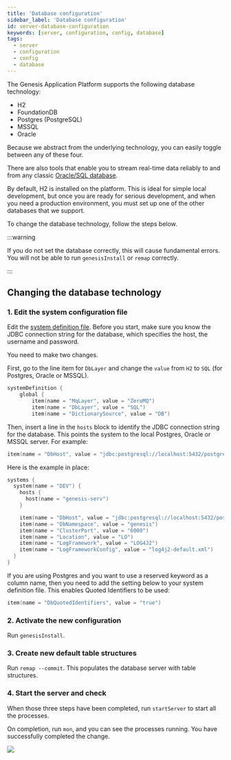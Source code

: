 ```yaml
---
title: 'Database configuration'
sidebar_label: 'Database configuration'
id: server-database-configuration
keywords: [server, configuration, config, database]
tags:
  - server
  - configuration
  - config
  - database
---
```



The Genesis Application Platform supports the following database technology:

* H2
* FoundationDB
* Postgres (PostgreSQL)
* MSSQL
* Oracle

Because we abstract from the underlying technology, you can easily toggle between any of these four.

There are also tools that enable you to stream real-time data reliably to and from any classic [Oracle/SQL database](../../../database/database-technology/sql/).

By default, H2 is installed on the platform. This is ideal for simple local development, but once you are ready for serious development, and when you need a production environment, you must set up one of the other databases that we support. 

To change the database technology, follow the steps below.

:::warning 

If you do not set the database correctly, this will cause fundamental errors. You will not be able to run `genesisInstall` or `remap` correctly.

:::

## Changing the database technology

### 1. Edit the system configuration file

Edit the [system definition file](/develop/server-capabilities/runtime-configuration/system-definition/). Before you start, make sure you know the JDBC connection string for the database, which specifies the host, the username and password.

You need to make two changes.

First, go to the line item for `DbLayer` and change the `value` from `H2` to `SQL` (for Postgres, Oracle or MSSQL).

```kotlin
systemDefinition {
    global {
        item(name = "MqLayer", value = "ZeroMQ")
        item(name = "DbLayer", value = "SQL")
        item(name = "DictionarySource", value = "DB")

```


Then, insert a line in the `hosts` block to identify the JDBC connection string for the database. This points the system to the local Postgres, Oracle or MSSQL server. For example:

```kotlin
item(name = "DbHost", value = "jdbc:postgresql://localhost:5432/postgres?user=postgres&password=Password5432")
```

Here is the example in place:

```kotlin
systems {
  system(name = "DEV") {
    hosts {
      host(name = "genesis-serv")
    }

    item(name = "DbHost", value = "jdbc:postgresql://localhost:5432/postgres?user=postgres&password=Password5432")
    item(name = "DbNamespace", value = "genesis")
    item(name = "ClusterPort", value = "6000")
    item(name = "Location", value = "LO")
    item(name = "LogFramework", value = "LOG4J2")
    item(name = "LogFrameworkConfig", value = "log4j2-default.xml")
  }
}
```

If you are using Postgres and you want to use a reserved keyword as a column name, then you need to add the setting below to your system definition file. This enables Quoted Identifiers to be used:

```kotlin
item(name = "DbQuotedIdentifiers", value = "true")
```

### 2. Activate the new configuration

Run `genesisInstall`.

### 3. Create new default table structures

Run `remap --commit`. This populates the database server with table structures.

### 4. Start the server and check

When those three steps have been completed, run `startServer` to start all the processes.

On completion, run `mon`, and you can see the processes running. You have successfully completed the change.

![](/img/mon-processes-running.png)
